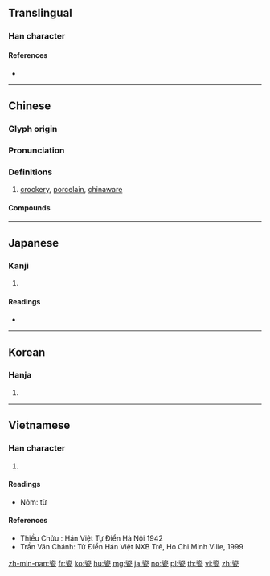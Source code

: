 {{character info/new}}
{{also|甆}}
==Translingual==

===Han character===
{{Han char|rn=98|rad=瓦|as=06|sn=11|four=37717|canj=IOMVN,MOMVN|ids=⿱次瓦}}

====References====
* {{Han ref|kx=0749.070|dkj=21491|dj=1157.300|hdz=21424.220|uh=74F7|ud=29943|bh=B2A1|bd=45729}}

----

==Chinese==
{{zh-forms}}

===Glyph origin===
{{Han etym}}

===Pronunciation===
{{zh-pron
|m=cí
|c=ci4
|h=pfs=
|md=
|mn=chû
|mn-t=cu5/ce5
|w=
|mc=y
|oc=y
|cat=n
}}

===Definitions===
{{zh-hanzi}}

# [[crockery]], [[porcelain]], [[chinaware]]

====Compounds====
{{zh-der|單色瓷|定瓷|宋瓷|古瓷|嵌瓷畫|宜興瓷|白瓷|碎瓷|瓷胎|瓷土|搪瓷|真瓷|瓷瓦兒|瓷窯|瓷磚|瓷漆|瓷實|瓷婚|瓷器|瓷刻|洋瓷|瓷飯碗|青瓷|金屬陶瓷|陶瓷工|精密陶瓷|鈞瓷|陶瓷器|陶瓷|陶瓷材料|繃瓷}}

{{zh-cat|Intermediate}}

----

==Japanese==

===Kanji===
{{ja-kanji|grade=|rs=瓦06}}

# {{defn|lang=ja|sort=瓦06}}

====Readings====
* {{ja-readings|on=[[し]] (shi), [[じ]] (ji)|kun=[[かめ]] (kame)}}

----

==Korean==

===Hanja===
{{ko-hanja|hangeul=자}}

# {{defn|lang=ko|sort=瓦06}}

----

==Vietnamese==

===Han character===
{{vi-hantu|[[từ]], [[sứ]], [[tư]]|rs=瓦06}}

# {{defn|lang=vi|sort=瓦06}}

====Readings====
* Nôm: từ

====References====
* Thiều Chửu : Hán Việt Tự Điển Hà Nội 1942
* Trần Văn Chánh: Từ Điển Hán Việt NXB Trẻ, Ho Chi Minh Ville, 1999

[[zh-min-nan:瓷]]
[[fr:瓷]]
[[ko:瓷]]
[[hu:瓷]]
[[mg:瓷]]
[[ja:瓷]]
[[no:瓷]]
[[pl:瓷]]
[[th:瓷]]
[[vi:瓷]]
[[zh:瓷]]